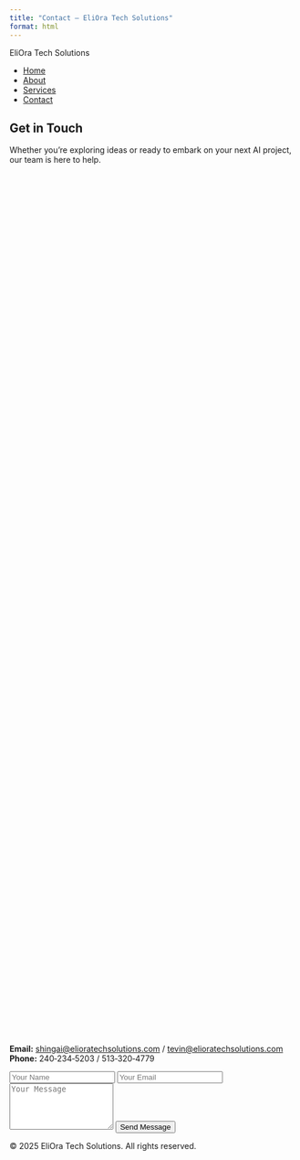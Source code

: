 ```yaml
---
title: "Contact – EliOra Tech Solutions"
format: html
---
```


<!--
  Contact page for EliOra Tech Solutions.
  Provides contact information and a simple form for prospective
  clients to get in touch.  Reuses the navigation bar and animated
  background from the other pages.
-->

<div id="vanta-bg"></div>

<nav class="navbar">
<div class="brand">EliOra Tech Solutions</div>
<ul>
<li><a href="index.html">Home</a></li>
<li><a href="about.html">About</a></li>
<li><a href="services.html">Services</a></li>
<li><a href="contact.html">Contact</a></li>
</ul>
</nav>

<main>

<section class="section hero-section visible" style="min-height:40vh;">
<h1>Get in Touch</h1>
<p>Whether you're exploring ideas or ready to embark on your next AI project, our team is here to help.</p>
</section>

<section class="section">
<div class="contact-card">
<p><strong>Email:</strong> <a href="mailto:shingai@elioratechsolutions.com">shingai@elioratechsolutions.com</a> / <a href="mailto:tevin@elioratechsolutions.com">tevin@elioratechsolutions.com</a><br />
<strong>Phone:</strong> 240‑234‑5203 / 513‑320‑4779</p>
<form id="contact-form" onsubmit="return false;">
<input type="text" name="name" placeholder="Your Name" required />
<input type="email" name="email" placeholder="Your Email" required />
<textarea name="message" placeholder="Your Message" rows="5"></textarea>
<button type="submit">Send Message</button>
</form>
</div>
</section>

</main>

<footer>
© 2025 EliOra Tech Solutions. All rights reserved.
</footer>